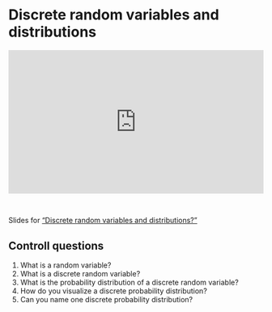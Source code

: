# Discrete random variables and distributions

::: {style="padding:56.25% 0 0 0;position:relative;"}
<iframe src="https://player.vimeo.com/video/1051849415?badge=0&amp;autopause=0&amp;player_id=0&amp;app_id=58479" frameborder="0" allow="autoplay; fullscreen; picture-in-picture; clipboard-write; encrypted-media" style="position:absolute;top:0;left:0;width:100%;height:100%;" title="discrete_random_variables_and_distributions">

</iframe>
:::

```{=html}
<script src="https://player.vimeo.com/api/player.js"></script>
```

<br>

Slides for ["Discrete random variables and distributions?"](video-pdfs/2/discrete_probability.pdf)

## Controll questions

1.  What is a random variable?
2.  What is a discrete random variable?
3.  What is the probability distribution of a discrete random variable?
4.  How do you visualize a discrete probability distribution?
5.  Can you name one discrete probability distribution?
